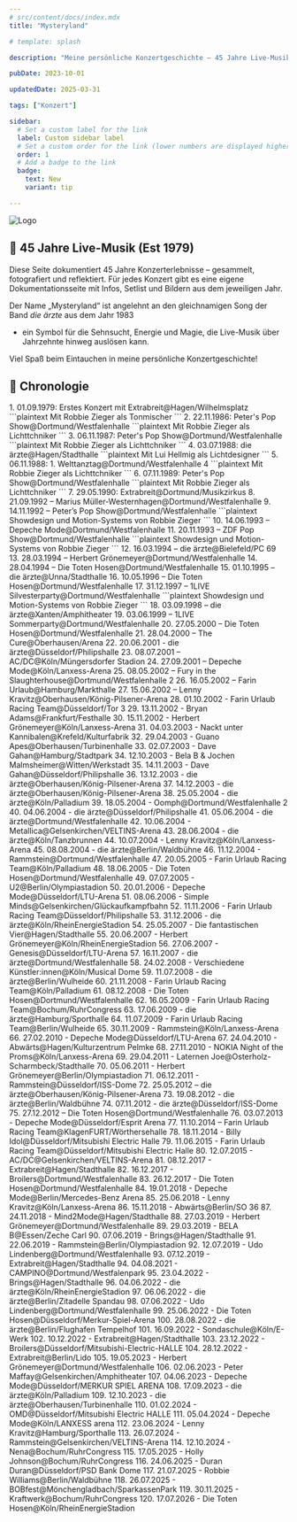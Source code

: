 ```yaml
---
# src/content/docs/index.mdx
title: "Mysteryland"

# template: splash

description: "Meine persönliche Konzertgeschichte – 45 Jahre Live-Musik, dokumentiert mit Bildern und Erinnerungen."

pubDate: 2023-10-01

updatedDate: 2025-03-31

tags: ["Konzert"]

sidebar:
  # Set a custom label for the link
  label: Custom sidebar label
  # Set a custom order for the link (lower numbers are displayed higher up)
  order: 1
  # Add a badge to the link
  badge:
    text: New
    variant: tip

---
```


![Logo](../../assets/mysteryland.png)

## 🎸 45 Jahre Live-Musik (Est 1979)

Diese Seite dokumentiert 45 Jahre Konzerterlebnisse – gesammelt, fotografiert und reflektiert. 
Für jedes Konzert gibt es eine eigene Dokumentationsseite mit Infos, Setlist und Bildern aus dem jeweiligen Jahr.

Der Name „Mysteryland“ ist angelehnt an den gleichnamigen Song der Band *die ärzte* aus dem Jahr 1983 

- ein Symbol für die Sehnsucht, Energie und Magie, die Live-Musik über Jahrzehnte hinweg auslösen kann.

Viel Spaß beim Eintauchen in meine persönliche Konzertgeschichte!

## 📅 Chronologie

<Steps>
1. 01.09.1979: Erstes Konzert mit Extrabreit@Hagen/Wilhelmsplatz
    ```plaintext
    Mit Robbie Zieger als Tonmischer
    ```
2. 22.11.1986: Peter's Pop Show@Dortmund/Westfalenhalle
    ```plaintext
    Mit Robbie Zieger als Lichttchniker
    ```
3. 06.11.1987: Peter's Pop Show@Dortmund/Westfalenhalle
    ```plaintext
    Mit Robbie Zieger als Lichttchniker
    ```
4. 03.07.1988: die ärzte@Hagen/Stadthalle
    ```plaintext
    Mit Lui Hellmig als Lichtdesigner
    ```
5. 06.11.1988: 1. Welttanztag@Dortmund/Westfalenhalle 4
    ```plaintext
    Mit Robbie Zieger als Lichttchniker
    ```
6. 07.11.1989: Peter's Pop Show@Dortmund/Westfalenhalle
    ```plaintext
    Mit Robbie Zieger als Lichttchniker
    ```
7. 29.05.1990: Extrabreit@Dortmund/Musikzirkus
8. 21.09.1992 – Marius Müller-Westernhagen@Dortmund/Westfalenhalle
9. 14.11.1992 – Peter’s Pop Show@Dortmund/Westfalenhalle
    ```plaintext
    Showdesign und Motion-Systems von Robbie Zieger
    ```
10. 14.06.1993 – Depeche Mode@Dortmund/Westfalenhalle
11. 20.11.1993 – ZDF Pop Show@Dortmund/Westfalenhalle
    ```plaintext
    Showdesign und Motion-Systems von Robbie Zieger
    ```
12. 16.03.1994 – die ärzte@Bielefeld/PC 69
13. 28.03.1994 – Herbert Grönemeyer@Dortmund/Westfalenhalle
14. 28.04.1994 – Die Toten Hosen@Dortmund/Westfalenhalle
15. 01.10.1995 – die ärzte@Unna/Stadthalle
16. 10.05.1996 – Die Toten Hosen@Dortmund/Westfalenhalle
17. 31.12.1997 – 1LIVE Silvesterparty@Dortmund/Westfalenhalle
    ```plaintext
    Showdesign und Motion-Systems von Robbie Zieger
    ```
18. 03.09.1998 – die ärzte@Xanten/Amphitheater
19. 03.06.1999 – 1LIVE Sommerparty@Dortmund/Westfalenhalle
20. 27.05.2000 – Die Toten Hosen@Dortmund/Westfalenhalle
21. 28.04.2000 – The Cure@Oberhausen/Arena
22. 20.06.2001 - die ärzte@Düsseldorf/Philipshalle
23. 08.07.2001 – AC/DC@Köln/Müngersdorfer Stadion
24. 27.09.2001 – Depeche Mode@Köln/Lanxess-Arena
25. 08.05.2002 – Fury in the Slaughterhouse@Dortmund/Westfalenhalle 2
26. 16.05.2002 – Farin Urlaub@Hamburg/Markthalle
27. 15.06.2002 – Lenny Kravitz@Oberhausen/König-Pilsener-Arena
28. 01.10.2002 - Farin Urlaub Racing Team@Düsseldorf/Tor 3
29. 13.11.2002 - Bryan Adams@Frankfurt/Festhalle
30. 15.11.2002 - Herbert Grönemeyer@Köln/Lanxess-Arena
31. 04.03.2003 - Nackt unter Kannibalen@Krefeld/Kulturfabrik
32. 29.04.2003 - Guano Apes@Oberhausen/Turbinenhalle
33. 02.07.2003 - Dave Gahan@Hamburg/Stadtpark
34. 12.10.2003 - Bela B & Jochen Malmsheimer@Witten/Werkstadt
35. 14.11.2003 - Dave Gahan@Düsseldorf/Philipshalle
36. 13.12.2003 - die ärzte@Oberhausen/König-Pilsener-Arena
37. 14.12.2003 - die ärzte@Oberhausen/König-Pilsener-Arena
38. 25.05.2004 - die ärzte@Köln/Palladium
39. 18.05.2004 - Oomph@Dortmund/Westfalenhalle 2
40. 04.06.2004 - die ärzte@Düsseldorf/Philipshalle
41. 05.06.2004 - die ärzte@Dortmund/Westfalenhalle
42. 10.06.2004 - Metallica@Gelsenkirchen/VELTINS-Arena
43. 28.06.2004 - die ärzte@Köln/Tanzbrunnen
44. 10.07.2004 - Lenny Kravitz@Köln/Lanxess-Arena
45. 08.08.2004 - die ärzte@Berlin/Waldbühne
46. 11.12.2004 - Rammstein@Dortmund/Westfalenhalle
47. 20.05.2005 - Farin Urlaub Racing Team@Köln/Palladium
48. 18.06.2005 - Die Toten Hosen@Dortmund/Westfalenhalle
49. 07.07.2005 - U2@Berlin/Olympiastadion
50. 20.01.2006 - Depeche Mode@Düsseldorf/LTU-Arena
51. 08.06.2006 - Simple Minds@Gelsenkirchen/Glückaufkampfbahn
52. 11.11.2006 - Farin Urlaub Racing Team@Düsseldorf/Philipshalle
53. 31.12.2006 - die ärzte@Köln/RheinEnergieStadion
54. 25.05.2007 - Die fantastischen Vier@Hagen/Stadthalle
55. 20.06.2007 - Herbert Grönemeyer@Köln/RheinEnergieStadion
56. 27.06.2007 - Genesis@Düsseldorf/LTU-Arena
57. 16.11.2007 - die ärzte@Dortmund/Westfalenhalle
58. 24.02.2008 - Verschiedene Künstler:innen@Köln/Musical Dome
59. 11.07.2008 - die ärzte@Berlin/Wulheide
60. 21.11.2008 - Farin Urlaub Racing Team@Köln/Palladium
61. 08.12.2008 - Die Toten Hosen@Dortmund/Westfalenhalle
62. 16.05.2009 - Farin Urlaub Racing Team@Bochum/RuhrCongress
63. 17.06.2009 - die ärzte@Hamburg/Sporthalle
64. 11.07.2009 - Farin Urlaub Racing Team@Berlin/Wulheide
65. 30.11.2009 - Rammstein@Köln/Lanxess-Arena
66. 27.02.2010 - Depeche Mode@Düsseldorf/LTU-Arena
67. 24.04.2010 - Abwärts@Hagen/Kulturzentrum Pelmke
68. 27.11.2010 - NOKIA Night of the Proms@Köln/Lanxess-Arena
69. 29.04.2011 - Laternen Joe@Osterholz-Scharmbeck/Stadthalle
70. 05.06.2011 - Herbert Grönemeyer@Berlin/Olympiastadion
71. 06.12.2011 - Rammstein@Düsseldorf/ISS-Dome
72. 25.05.2012 – die ärzte@Oberhausen/König-Pilsener-Arena
73. 19.08.2012 - die ärzte@Berlin/Waldbühne
74. 07.11.2012 - die ärzte@Düsseldorf/ISS-Dome
75. 27.12.2012 – Die Toten Hosen@Dortmund/Westfalenhalle
76. 03.07.2013 - Depeche Mode@Düsseldorf/Esprit Arena
77. 11.10.2014 – Farin Urlaub Racing Team@KlagenFURT/Wörthersehalle
78. 18.11.2014 - Billy Idol@Düsseldorf/Mitsubishi Electric Halle
79. 11.06.2015 - Farin Urlaub Racing Team@Düsseldorf/Mitsubishi Electric Halle
80. 12.07.2015 - AC/DC@Gelsenkirchen/VELTINS-Arena
81. 08.12.2017 - Extrabreit@Hagen/Stadthalle
82. 16.12.2017 - Broilers@Dortmund/Westfalenhalle
83. 26.12.2017 - Die Toten Hosen@Dortmund/Westfalenhalle
84. 19.01.2018 - Depeche Mode@Berlin/Mercedes-Benz Arena
85. 25.06.2018 - Lenny Kravitz@Köln/Lanxess-Arena
86. 15.11.2018 - Abwärts@Berlin/SO 36
87. 24.11.2018 - Mind2Mode@Hagen/Stadthalle
88. 27.03.2019 - Herbert Grönemeyer@Dortmund/Westfalenhalle
89. 29.03.2019 - BELA B@Essen/Zeche Carl
90. 07.06.2019 - Brings@Hagen/Stadthalle
91. 22.06.2019 - Rammstein@Berlin/Olympiastadion
92. 12.07.2019 - Udo Lindenberg@Dortmund/Westfalenhalle
93. 07.12.2019 - Extrabreit@Hagen/Stadthalle
94. 04.08.2021 - CAMPINO@Dortmund/Westfalenpark
95. 23.04.2022 - Brings@Hagen/Stadthalle
96. 04.06.2022 - die ärzte@Köln/RheinEnergieStadion
97. 06.06.2022 - die ärzte@Berlin/Zitadelle Spandau
98. 07.06.2022 - Udo Lindenberg@Dortmund/Westfalenhalle
99. 25.06.2022 - Die Toten Hosen@Düsseldorf/Merkur-Spiel-Arena
100. 28.08.2022 - die ärzte@Berlin/Flughafen Tempelhof
101. 16.09.2022 - Sondaschule@Köln/E-Werk
102. 10.12.2022 - Extrabreit@Hagen/Stadthalle
103. 23.12.2022 - Broilers@Düsseldorf/Mitsubishi-Electric-HALLE
104. 28.12.2022 - Extrabreit@Berlin/Lido
105. 19.05.2023 - Herbert Grönemeyer@Dortmund/Westfalenhalle
106. 02.06.2023 - Peter Maffay@Gelsenkirchen/Amphitheater
107. 04.06.2023 - Depeche Mode@Düsseldorf/MERKUR SPIEL ARENA
108. 17.09.2023 - die ärzte@Köln/Palladium
109. 12.10.2023 - die ärzte@Oberhausen/Turbinenhalle
110. 01.02.2024 - OMD@Düsseldorf/Mitsubishi Electric HALLE
111. 05.04.2024 - Depeche Mode@Köln/LANXESS arena
112. 23.06.2024 - Lenny Kravitz@Hamburg/Sporthalle
113. 26.07.2024 - Rammstein@Gelsenkirchen/VELTINS-Arena
114. 12.10.2024 - Nena@Bochum/RuhrCongress
115. 17.05.2025 - Holly Johnson@Bochum/RuhrCongress
116. 24.06.2025 - Duran Duran@Düsseldorf/PSD Bank Dome
117. 21.07.2025 - Robbie Williams@Berlin/Waldbühne
118. 26.07.2025 - BOBfest@Mönchengladbach/SparkassenPark
119. 30.11.2025 - Kraftwerk@Bochum/RuhrCongress
120. 17.07.2026 - Die Toten Hosen@Köln/RheinEnergieStadion
</Steps>